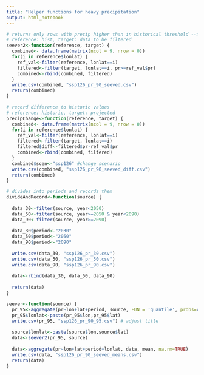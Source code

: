---
title: "Helper functions for heavy precipitation"
output: html_notebook
---

```{r}
# returns only rows with precip higher than in historical threshold --> can be dropped
# reference: hist, target: data to be filtered
seever2<-function(reference, target) {
  combined<- data.frame(matrix(ncol = 9, nrow = 0))
  for(i in reference$lonlat) {
    ref_val<-filter(reference, lonlat==i) 
    filtered<-filter(target, lonlat==i, pr>=ref_val$pr)
    combined<-rbind(combined, filtered)
  }
  write.csv(combined, "ssp126_pr_90_seeved.csv")
  return(combined)
}

# record difference to historic values
# reference: historic, target: projected
precipChange<-function(reference, target) {
  combined<- data.frame(matrix(ncol = 9, nrow = 0))
  for(i in reference$lonlat) {
    ref_val<-filter(reference, lonlat==i) 
    filtered<-filter(target, lonlat==i)
    filtered$diff<-filtered$pr-ref_val$pr
    combined<-rbind(combined, filtered)
  }
  combined$scen<-"ssp126" #change scenario
  write.csv(combined, "ssp126_pr_90_seeved_diff.csv")
  return(combined)
}

# divides into periods and records them
divideAndRecord<-function(source) {
  
  data_30<-filter(source, year<2050)
  data_50<-filter(source, year>=2050 & year<2090)
  data_90<-filter(source, year>=2090)
  
  data_30$period<-"2030"
  data_50$period<-"2050"
  data_90$period<-"2090"
  
  write.csv(data_30, "ssp126_pr_30.csv")
  write.csv(data_50, "ssp126_pr_50.csv")
  write.csv(data_90, "ssp126_pr_90.csv")
  
  data<-rbind(data_30, data_50, data_90)
  
  return(data)
}

seever<-function(source) {
  pr_95<-aggregate(pr~lon+lat+period, source, FUN = 'quantile', probs=c(95)/100) # add period
  pr_95$lonlat<-paste(pr_95$lon,pr_95$lat)
  write.csv(pr_95, "ssp126_pr_90_95.csv") # adjust title
  
  source$lonlat<-paste(source$lon,source$lat)
  data<-seever2(pr_95, source)
  
  data<-aggregate(pr~lon+lat+period+lonlat, data, mean, na.rm=TRUE)
  write.csv(data, "ssp126_pr_90_seeved_means.csv")
  return(data)
}
```

